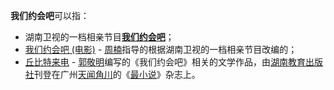 '''我们约会吧'''可以指：
* 湖南卫视的一档相亲节目'''[[我们约会吧|我们约会吧]]'''；
* [[我们约会吧_(电影)|我们约会吧 (电影)]] - [[周楠|周楠]]指导的根据湖南卫视的一档相亲节目改编的；
* [[丘比特来电|丘比特来电]] - [[郭敬明|郭敬明]]编写的《我们约会吧》相关的文学作品，由[[湖南教育出版社|湖南教育出版社]]刊登在广州[[天闻角川|天闻角川]]的《[[最小说|最小说]]》杂志上。
{{disambig|Cat=五字作品消歧义}}